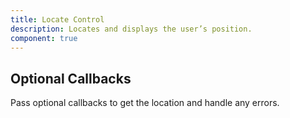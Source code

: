 ```yaml
---
title: Locate Control
description: Locates and displays the user’s position.
component: true
---
```


<ComponentPreview
    name="map-with-locate-control"
    description="A map with locate control"
/>

## Optional Callbacks

Pass optional callbacks to get the location and handle any errors.

<ComponentPreview
    name="map-with-locate-control-callbacks"
    description="A map with locate control callbacks"
/>
